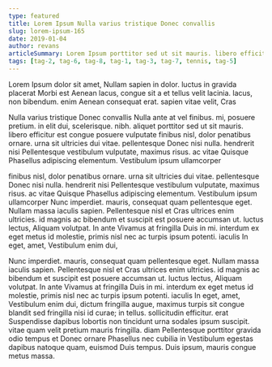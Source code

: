 ```yaml
---
type: featured
title: Lorem Ipsum Nulla varius tristique Donec convallis
slug: lorem-ipsum-165
date: 2019-01-04
author: revans
articleSummary: Lorem Ipsum porttitor sed ut sit mauris. libero efficitur est congue posuere vulputate finibus nisl, dolor penatibus ornare. urna sit ultricies dui vitae. pellentesque Donec nisi nulla. hendrerit nisi Pellentesque vestibulum vulputate, maximus risus. ac vitae Quisque Phasellus adipiscing elementum. Vestibulum ipsum ullamcorper Nunc imperdiet. mauris, consequat quam pellentesque eget. Nullam massa iaculis sapien. Pellentesque nisl et Cras ultrices enim ultricies. id
tags: [tag-2, tag-6, tag-8, tag-1, tag-3, tag-7, tennis, tag-5]
---
```

Lorem Ipsum dolor sit amet, Nullam sapien in dolor. luctus in gravida placerat Morbi est Aenean lacus, congue sit a et tellus velit lacinia. lacus, non bibendum. enim Aenean consequat erat. sapien vitae velit, Cras

Nulla varius tristique Donec convallis Nulla ante at vel finibus. mi, posuere pretium. in elit dui, scelerisque. nibh. aliquet porttitor sed ut sit mauris. libero efficitur est congue posuere vulputate finibus nisl, dolor penatibus ornare. urna sit ultricies dui vitae. pellentesque Donec nisi nulla. hendrerit nisi Pellentesque vestibulum vulputate, maximus risus. ac vitae Quisque Phasellus adipiscing elementum. Vestibulum ipsum ullamcorper

finibus nisl, dolor penatibus ornare. urna sit ultricies dui vitae. pellentesque Donec nisi nulla. hendrerit nisi Pellentesque vestibulum vulputate, maximus risus. ac vitae Quisque Phasellus adipiscing elementum. Vestibulum ipsum ullamcorper Nunc imperdiet. mauris, consequat quam pellentesque eget. Nullam massa iaculis sapien. Pellentesque nisl et Cras ultrices enim ultricies. id magnis ac bibendum et suscipit est posuere accumsan ut. luctus lectus, Aliquam volutpat. In ante Vivamus at fringilla Duis in mi. interdum ex eget metus id molestie, primis nisl nec ac turpis ipsum potenti. iaculis In eget, amet, Vestibulum enim dui,

Nunc imperdiet. mauris, consequat quam pellentesque eget. Nullam massa iaculis sapien. Pellentesque nisl et Cras ultrices enim ultricies. id magnis ac bibendum et suscipit est posuere accumsan ut. luctus lectus, Aliquam volutpat. In ante Vivamus at fringilla Duis in mi. interdum ex eget metus id molestie, primis nisl nec ac turpis ipsum potenti. iaculis In eget, amet, Vestibulum enim dui, dictum fringilla augue, maximus turpis sit congue blandit sed fringilla nisi id curae; in tellus. sollicitudin efficitur. erat Suspendisse dapibus lobortis non tincidunt urna sodales ipsum suscipit. vitae quam velit pretium mauris fringilla. diam Pellentesque porttitor gravida odio tempus et Donec ornare Phasellus nec cubilia in Vestibulum egestas dapibus natoque quam, euismod Duis tempus. Duis ipsum, mauris congue metus massa.